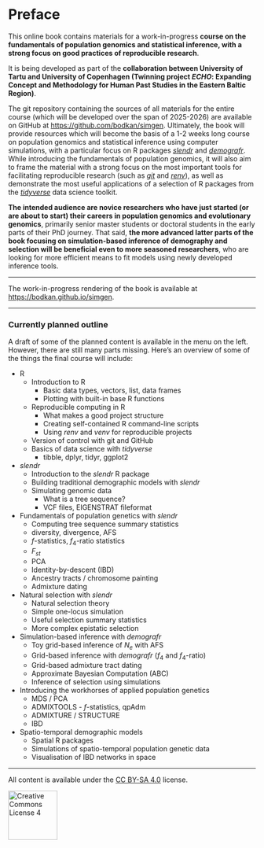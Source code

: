 # Preface {.unnumbered}

This online book contains materials for a work-in-progress **course on the
fundamentals of population genomics and statistical inference, with a strong
focus on good practices of reproducible research**.

It is being developed as part of the **collaboration between
University of Tartu and University of Copenhagen (Twinning project _ECHO_:
Expanding Concept and Methodology for Human Past Studies in the Eastern Baltic
Region)**.

The git repository containing the sources of all materials for the entire course
(which will be developed over the span of 2025-2026) are available on GitHub
at <https://github.com/bodkan/simgen>. Ultimately, the book will provide
resources which will become the basis of a 1-2 weeks long course on population
genomics and statistical inference using computer simulations, with
a particular focus on R packages [_slendr_](https://github.com/bodkan/demografr)
and [_demografr_](https://github.com/bodkan/demografr). While introducing the
fundamentals of population genomics, it will also aim to frame the material
with a strong focus on the most important tools for facilitating reproducible
research (such as [_git_](https://git-scm.com) and
[_renv_](https://rstudio.github.io/renv/)), as well as demonstrate the most useful
applications of a selection of R packages from the
[_tidyverse_](https://www.tidyverse.org) data science toolkit.

**The intended audience are novice researchers who have just started (or are
about to start) their careers in population genomics and evolutionary genomics**,
primarily senior master students or doctoral students in the early parts of their
PhD journey. That said, **the more advanced latter parts of the book focusing on
simulation-based inference of demography and selection will be beneficial even
to more seasoned researchers**, who are looking for more efficient
means to fit models using newly developed inference tools.

---

The work-in-progress rendering of the book is available at
<https://bodkan.github.io/simgen>.

---

### Currently planned outline

A draft of some of the planned content is available in the menu on the left.
However, there are still many parts missing. Here's an overview of some of
the things the final course will include:

- R
  - Introduction to R
    - Basic data types, vectors, list, data frames
    - Plotting with built-in base R functions
  - Reproducible computing in R
    - What makes a good project structure
    - Creating self-contained R command-line scripts
    - Using _renv_ and _venv_ for reproducible projects
  - Version of control with git and GitHub
  - Basics of data science with _tidyverse_
    - tibble, dplyr, tidyr, ggplot2

- _slendr_
  - Introduction to the _slendr_ R package
  - Building traditional demographic models with _slendr_
  - Simulating genomic data
    - What is a tree sequence?
    - VCF files, EIGENSTRAT fileformat

- Fundamentals of population genetics with _slendr_
  - Computing tree sequence summary statistics
  - diversity, divergence, AFS
  - $f$-statistics, $f_4$-ratio statistics
  - $F_{st}$
  - PCA
  - Identity-by-descent (IBD)
  - Ancestry tracts / chromosome painting
  - Admixture dating

- Natural selection with _slendr_
  - Natural selection theory
  - Simple one-locus simulation
  - Useful selection summary statistics
  - More complex epistatic selection

- Simulation-based inference with _demografr_
  - Toy grid-based inference of $N_e$ with AFS
  - Grid-based inference with _demografr_ ($f_4$ and $f_4$-ratio)
  - Grid-based admixture tract dating
  - Approximate Bayesian Computation (ABC)
  - Inference of selection using simulations

- Introducing the workhorses of applied population genetics
  - MDS / PCA
  - ADMIXTOOLS - $f$-statistics, qpAdm
  - ADMIXTURE / STRUCTURE
  - IBD
  
- Spatio-temporal demographic models
  - Spatial R packages
  - Simulations of spatio-temporal population genetic data
  - Visualisation of IBD networks in space

---

All content is available under the [CC BY-SA 4.0](https://creativecommons.org/licenses/by-sa/4.0/) license.

<a rel="license" href="https://creativecommons.org/licenses/by-sa/4.0/"><img alt="Creative Commons License 4" style="border-width:0; width: 100px" src="https://mirrors.creativecommons.org/presskit/buttons/88x31/png/by-sa.png" /></a>